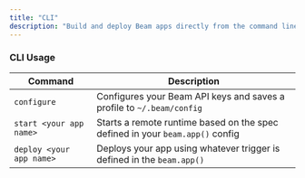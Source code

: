 ```yaml
---
title: "CLI"
description: "Build and deploy Beam apps directly from the command line"
---
```


### CLI Usage

| Command                  | Description                                                                   |
| ------------------------ | ----------------------------------------------------------------------------- |
| `configure`              | Configures your Beam API keys and saves a profile to `~/.beam/config`         |
| `start <your app name>`  | Starts a remote runtime based on the spec defined in your `beam.app()` config |
| `deploy <your app name>` | Deploys your app using whatever trigger is defined in the `beam.app()`        |
